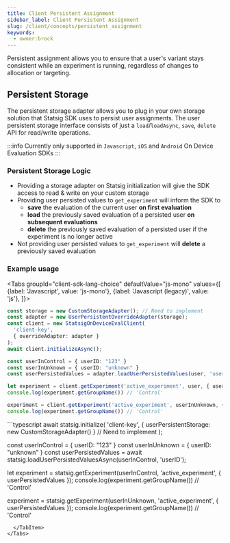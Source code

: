 ```yaml
---
title: Client Persistent Assignment
sidebar_label: Client Persistent Assignment
slug: /client/concepts/persistent_assignment
keywords:
  - owner:brock
---
```



Persistent assignment allows you to ensure that a user's variant stays consistent while an experiment is running, regardless of changes to allocation or targeting.

## Persistent Storage

The persistent storage adapter allows you to plug in your own storage solution that Statsig SDK uses to persist user assignments.
The user persistent storage interface consists of just a `load`/`loadAsync`, `save`, `delete` API for read/write operations.

:::info
Currently only supported in `Javascript`, `iOS` and `Android` On Device Evaluation SDKs
:::

### Persistent Storage Logic
- Providing a storage adapter on Statsig initialization will give the SDK access to read & write on your custom storage
- Providing user persisted values to `get_experiment` will inform the SDK to
  - **save** the evaluation of the current user **on first evaluation**
  - **load** the previously saved evaluation of a persisted user **on subsequent evaluations**
  - **delete** the previously saved evaluation of a persisted user if the experiment is no longer active
- Not providing user persisted values to `get_experiment` will **delete** a previously saved evaluation

### Example usage

<Tabs
  groupId="client-sdk-lang-choice"
  defaultValue="js-mono"
  values={[
    {label: 'Javascript', value: 'js-mono'},
    {label: 'Javascript (legacy)', value: 'js'},
  ]}>
  <TabItem value="js-mono">
```typescript
const storage = new CustomStorageAdapter(); // Need to implement
const adapter = new UserPersistentOverrideAdapter(storage);
const client = new StatsigOnDeviceEvalClient(
  'client-key', 
  { overrideAdapter: adapter }
);
await client.initializeAsync();

const userInControl = { userID: "123" }
const userInUnknown = { userID: "unknown" }
const userPersistedValues = adapter.loadUserPersistedValues(user, 'userID');

let experiment = client.getExperiment('active_experiment', user, { userPersistedValues });
console.log(experiment.getGroupName()) // 'Control'

experiment = client.getExperiment('active_experiment', userInUnknown, { userPersistedValues });
console.log(experiment.getGroupName()) // 'Control'
```
  </TabItem>
  <TabItem value="js">
```typescript
await statsig.initialize(
  'client-key',
  { userPersistentStorage: new CustomStorageAdapter() } // Need to implement
);

const userInControl = { userID: "123" }
const userInUnknown = { userID: "unknown" }
const userPersistedValues = await statsig.loadUserPersistedValuesAsync(userInControl, 'userID');

let experiment = statsig.getExperiment(userInControl, 'active_experiment', { userPersistedValues });
console.log(experiment.getGroupName()) // 'Control'

experiment = statsig.getExperiment(userInUnknown, 'active_experiment', { userPersistedValues });
console.log(experiment.getGroupName()) // 'Control'
```
  </TabItem>
</Tabs>
